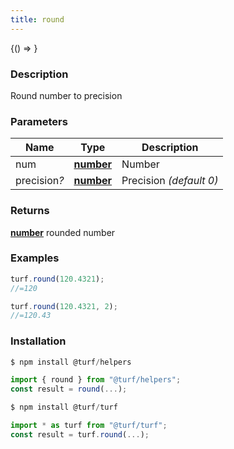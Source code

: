 ```yaml
---
title: round
---
```



<!-- Expose turf as global var for experimenting in the browser console -->

<BrowserOnly>{() => <WindowTurfGlobal turf={turf} />}</BrowserOnly>

### Description

Round number to precision

### Parameters

| Name              | Type                                                                                            | Description             |
| ----------------- | ----------------------------------------------------------------------------------------------- | ----------------------- |
| num               | **[number](https://developer.mozilla.org/docs/Web/JavaScript/Reference/Global_Objects/Number)** | Number                  |
| precision<i>?</i> | **[number](https://developer.mozilla.org/docs/Web/JavaScript/Reference/Global_Objects/Number)** | Precision _(default 0)_ |

### Returns

**[number](https://developer.mozilla.org/docs/Web/JavaScript/Reference/Global_Objects/Number)** rounded number

### Examples

```javascript
turf.round(120.4321);
//=120

turf.round(120.4321, 2);
//=120.43
```

### Installation

```javascript
$ npm install @turf/helpers

import { round } from "@turf/helpers";
const result = round(...);
```

```javascript
$ npm install @turf/turf

import * as turf from "@turf/turf";
const result = turf.round(...);
```
